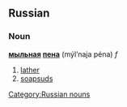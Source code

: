 ==Russian==
===Noun===
'''[[мыльная]] [[пена]]''' (mýl’naja péna) ''f''

# [[lather]]
# [[soapsuds]]

[[Category:Russian nouns]]